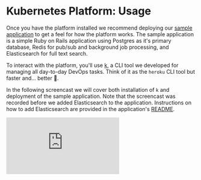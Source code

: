 # Kubernetes Platform: Usage

Once you have the platform installed we recommend deploying our [sample application](https://github.com/reclaim-the-stack/rails-example) to get a feel for how the platform works. The sample application is a simple Ruby on Rails application using Postgres as it's primary database, Redis for pub/sub and background job processing, and Elasticsearch for full text search.

To interact with the platform, you'll use [k](https://github.com/reclaim-the-stack/k), a CLI tool we developed for managing all day-to-day DevOps tasks. Think of it as the `heroku` CLI tool but faster and... better 🕺.

In the following screencast we will cover both installation of `k` and deployment of the sample application. Note that the screencast was recorded before we added Elasticsearch to the application. Instructions on how to add Elasticsearch are provided in the application's [README](https://github.com/reclaim-the-stack/rails-example#deployment).

<iframe className="aspect-video w-full" src="https://www.youtube.com/embed/S_avW7DhiF4" title="YouTube video player" frameBorder="0" allow="accelerometer; autoplay; clipboard-write; encrypted-media; gyroscope; picture-in-picture; web-share" allowFullScreen></iframe>
